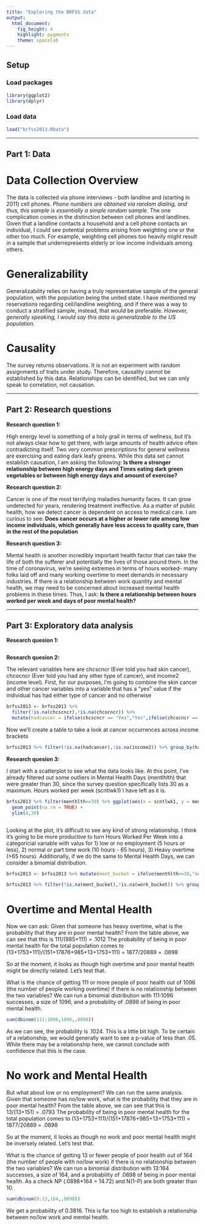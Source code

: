 ```yaml
---
title: "Exploring the BRFSS data"
output: 
  html_document: 
    fig_height: 4
    highlight: pygments
    theme: spacelab
---
```


## Setup

### Load packages

```r
library(ggplot2)
library(dplyr)
```

### Load data

```r
load("brfss2013.RData")
```

* * *

## Part 1: Data

# Data Collection Overview

The data is collected via phone interviews - both landline and (starting in 2011) cell phones.  *Phone numbers are obtained via random dialing, and thus, this sample is essentially a simple random sample.*  The one complication comes in the distinction between cell phones and landlines.  Given that a landline contacts a household and a cell phone contacts an individual, I could see potential problems arising from weighting one or the other too much.  For example, weighting cell phones too heavily might result in a sample that underrepresents elderly or low income individuals among others.

# Generalizability

Generalizability relies on having a truly representative sample of the general population, with the population being the united state.  I have mentioned my reservations regarding cell/landline weighting, and if there was a way to conduct a stratified sample, instead, that would be preferable.  *However, generally speaking, I would say this data is generalizable to the US population.*

# Causality

The survey returns observations.  It is not an experiment with random assignments of traits under study.  Therefore, causality cannot be established by this data.  Relationships can be identified, but we can only speak to correlation, not causation.

* * *

## Part 2: Research questions

**Research question 1:**

High energy level is something of a holy grail in terms of wellness, but it's not always clear how to get there, with large amounts of health advice often contradicting itself.  Two very common prescriptions for general wellness are exercising and eating dark leafy greens.  While this data set cannot establish causation, I am asking the following:  **Is there a stronger relationship between high energy days and Times eating dark green vegetables or between high energy days and amount of exercise?**

**Research question 2:**

Cancer is one of the most terrifying maladies humanity faces.  It can grow undetected for years, rendering treatment ineffective.  As a matter of public health, how we detect cancer is dependent on access to medical care.  I am curious to see: **Does cancer occurs at a higher or lower rate among low income individuals, which generally have less access to quality care, than in the rest of the population**

**Research question 3:**

Mental health is another incredibly important health factor that can take the life of both the sufferer and potentially the lives of those around them.  In the time of coronavirus, we're seeing extremes in terms of hours worked- many folks laid off and many working overtime to meet demands in necessary industries.  If there is a relationship between work quantity and mental health, we may need to be concerned about increased mental health problems in these times.  Thus, I ask: **Is there a relationship between hours worked per week and days of poor mental health?**

* * *

## Part 3: Exploratory data analysis

**Research quesion 1:**

```r

```



**Research quesion 2:**

The relevant variables here are chcscncr (Ever told you had skin cancer), chcocncr (Ever told you had any other type of cancer), and income2 (income level).  First, for our purposes, I'm going to combine the skin cancer and other cancer variables into a variable that has a "yes" value if the individual has had either type of cancer and no otherwise

```r
brfss2013 <- brfss2013 %>%
  filter(!is.na(chcscncr),!is.na(chcocncr)) %>%
  mutate(hadcancer = ifelse(chcscncr == "Yes","Yes",ifelse(chcocncr == "Yes","Yes","No")))


```

Now we'll create a table to take a look at cancer occurrences across income brackets

```r
brfss2013 %>% filter(!is.na(hadcancer),!is.na(income2)) %>% group_by(hadcancer,income2) %>% summarise(n())


```



**Research quesion 3:**

I start with a scatterplot to see what the data looks like.  At this point, I've already filtered out some outliers in Mental Health Days (mentlhlth) that were greater than 30, since the survey question specifically lists 30 as a maximum.  Hours worked per week (scntlwk1) I have left as it is.

```r
brfss2013 %>% filter(menthlth<=30) %>% ggplot(aes(x = scntlwk1, y = menthlth)) + 
  geom_point(na.rm = TRUE) + 
  ylim(0,30)



```

Looking at the plot, it's difficult to see any kind of strong relationship.  I think it's going to be more productive to turn Hours Worked Per Week into a categoricial variable with valus for 1) low or no employment (5 hours or less), 2) normal or part time work (10 hours - 65 hours), 3) Heavy overtime (>65 hours).  Additionally, if we do the same to Mental Health Days, we can consider a binomial distribution.

```r

brfss2013 <- brfss2013 %>% mutate(ment_bucket = ifelse(menthlth<=10,"normal","poor"), work_bucket = ifelse(scntlwk1<=5,"no work",ifelse(scntlwk1>65,"overtime","normal")))

brfss2013 %>% filter(!is.na(ment_bucket),!is.na(work_bucket)) %>% group_by(ment_bucket,work_bucket) %>% summarise(n())

```

# Overtime and Mental Health

Now we can ask: Given that someone has heavy overtime, what is the probability that they are in poor mental health?  From the table above, we can see that this is 111/(985+111) = .1012
The probability of being in poor mental health for the total population comes to (13+1753+111)/(151+17876+985+13+1753+111) = 1877/20889 = .0898

So at the moment, it looks as though high overtime and poor mental health might be directly related.  Let's test that.

What is the chance of getting 111 or more people of poor health out of 1096 (the number of people working overtime) if there is no relationship between the two variables?  We can run a binomial distribution with 111:1096 successes, a size of 1096, and a probability of .0898 of being in poor mental health.

```r
sum(dbinom(111:1096,1096,.0898))

```
As we can see, the probability is .1024.  This is a little bit high.  To be certain of a relationship, we would generally want to see a p-value of less than .05.  While there may be a relationship here, we cannot conclude with confidence that this is the case.

# No work and Mental Health

But what about low or no employment?  We can run the same analysis. Given that someone has no/low work, what is the probability that they are in poor mental health?  From the table above, we can see that this is 13/(13+151) = .0793
The probability of being in poor mental health for the total population comes to (13+1753+111)/(151+17876+985+13+1753+111) = 1877/20889 = .0898

So at the moment, it looks as though no work and poor mental health might be inversely related. Let's test that.

What is the chance of getting 13 or fewer people of poor health out of 164 (the number of people with no/low work) if there is no relationship between the two variables?  We can run a binomial distribution with 13:164 successes, a size of 164, and a probability of .0898 of being in poor mental health.  As a check NP (.0898*164 = 14.72) and N(1-P) are both greater than 10.

```r
sum(dbinom(0:13,164,.0898))


```
We get a probability of 0.3816.  This is far too high to establish a relationship between no/low work and mental health.




